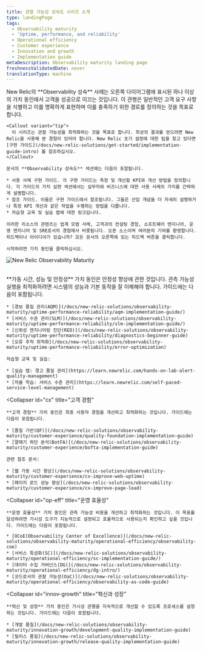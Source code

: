 ```yaml
---
title: 관찰 가능성 성숙도 시리즈 소개
type: landingPage
tags:
  - Observability maturity
  - 'Uptime, performance, and reliability'
  - Operational efficiency
  - Customer experience
  - Innovation and growth
  - Implementation guide
metaDescription: Observability maturity landing page
freshnessValidatedDate: never
translationType: machine
---
```



<LandingPageHero>
  <HeroContent>
    New Relic의 **Observability 성숙** 사례는 오른쪽 다이어그램에 표시된 하나 이상의 가치 동인에서 고객을 성공으로 이끄는 것입니다. 이 관행은 일반적인 고객 요구 사항을 식별하고 이를 명확하게 표현하며 이를 충족하기 위한 경로를 정의하는 것을 목표로 합니다.

    <Callout variant="tip">
      이 시리즈는 관찰 가능성을 최적화하는 것을 목표로 합니다. 최상의 결과를 얻으려면 New Relic을 사용해 본 경험이 있어야 합니다. New Relic 초기 설정에 대한 팁을 찾고 있다면 [구현 가이드](/docs/new-relic-solutions/get-started/implementation-guide-intro) 를 참조하십시오.
    </Callout>

    문서의 **Observability 성숙도** 섹션에는 다음이 포함됩니다.

    * 사용 사례 구현 가이드. 각 구현 가이드는 측정 및 개선할 KPI와 개선 방법을 정의합니다. 각 가이드의 가치 실현 섹션에서는 실무자와 비즈니스에 대한 사용 사례의 가치를 간략하게 설명합니다.
    * 참조 가이드. 이들은 구현 가이드에서 참조됩니다. 그들은 산업 개념을 더 자세히 설명하거나 특정 KPI 개선과 같은 작업을 수행하는 방법을 다룹니다.
    * 자습형 교육 및 실습 랩에 대한 링크입니다.

    이러한 리소스의 콘텐츠는 업계 모범 사례, 고객과의 컨설팅 경험, 소프트웨어 엔지니어, 운영 엔지니어 및 SRE로서의 경험에서 비롯됩니다. 오픈 소스이며 여러분의 기여를 환영합니다. 피드백이나 아이디어가 있습니까? 모든 문서의 오른쪽에 있는 피드백 버튼을 클릭합니다.

    시작하려면 가치 동인을 클릭하십시오.
  </HeroContent>

  <img
    title="New Relic Observability Maturity"
    alt="New Relic Observability Maturity"
    src={observabilitymaturityOmavDrivers}
  />
</LandingPageHero>

<br/>

<CollapserGroup>
  <Collapser
    id="upr"
    title="가동 시간, 성능 및 안정성"
  >
    **가동 시간, 성능 및 안정성** 가치 동인은 안정성 향상에 관한 것입니다. 관측 가능성 실행을 최적화하려면 시스템의 성능과 기본 동작을 잘 이해해야 합니다. 가이드에는 다음이 포함됩니다.

    * [경보 품질 관리(AQM)](/docs/new-relic-solutions/observability-maturity/uptime-performance-reliability/aqm-implementation-guide/)
    * [서비스 수준 관리(SLM)](/docs/new-relic-solutions/observability-maturity/uptime-performance-reliability/slm-implementation-guide/)
    * [신뢰성 엔지니어링 진단(RED)](/docs/new-relic-solutions/observability-maturity/uptime-performance-reliability/diagnostics-beginner-guide)
    * [오류 추적 최적화](/docs/new-relic-solutions/observability-maturity/uptime-performance-reliability/error-optimization)

    자습형 교육 및 실습:

    * [실습 랩: 경고 품질 관리](https://learn.newrelic.com/hands-on-lab-alert-quality-management)
    * [자율 학습: 서비스 수준 관리](https://learn.newrelic.com/self-paced-service-level-management)
  </Collapser>

  <Collapser
    id="cx"
    title="고객 경험"
  >
    **고객 경험** 가치 동인은 최종 사용자 경험을 개선하고 최적화하는 것입니다. 가이드에는 다음이 포함됩니다.

    * [품질 기반(QF)](/docs/new-relic-solutions/observability-maturity/customer-experience/quality-foundation-implementation-guide)
    * [깔때기 하단 분석(BotFA)](/docs/new-relic-solutions/observability-maturity/customer-experience/bofta-implementation-guide)

    관련 참조 문서:

    * [웹 가동 시간 향상](/docs/new-relic-solutions/observability-maturity/customer-experience/cx-improve-web-uptime)
    * [페이지 로드 성능 향상](/docs/new-relic-solutions/observability-maturity/customer-experience/cx-improve-page-load)
  </Collapser>

  <Collapser
    id="op-eff"
    title="운영 효율성"
  >
    **운영 효율성** 가치 동인은 관측 가능성 비용을 개선하고 최적화하는 것입니다. 이 목표를 달성하려면 가시성 도구가 지능적으로 설정되고 효율적으로 사용되는지 확인하고 싶을 것입니다. 가이드에는 다음이 포함됩니다.

    * [OCoE(Observability Center of Excellence)](/docs/new-relic-solutions/observability-maturity/operational-efficiency/observability-coe)
    * [서비스 특성화(SC)](/docs/new-relic-solutions/observability-maturity/operational-efficiency/sc-implementation-guide/)
    * [데이터 수집 거버넌스(DG)](/docs/new-relic-solutions/observability-maturity/operational-efficiency/dg-intro/)
    * [코드로서의 관찰 가능성(OaC)](/docs/new-relic-solutions/observability-maturity/operational-efficiency/observability-as-code-guide)
  </Collapser>

  <Collapser
    id="innov-growth"
    title="혁신과 성장"
  >
    **혁신 및 성장** 가치 동인은 가시성 관행을 지속적으로 개선할 수 있도록 프로세스를 설정하는 것입니다. 가이드에는 다음이 포함됩니다.

    * [개발 품질](/docs/new-relic-solutions/observability-maturity/innovation-growth/development-quality-implementation-guide)
    * [릴리스 품질](/docs/new-relic-solutions/observability-maturity/innovation-growth/release-quality-implementation-guide)
  </Collapser>
</CollapserGroup>